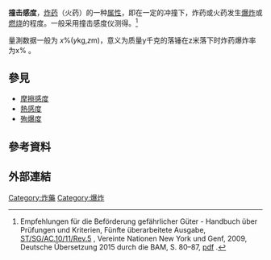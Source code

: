 '''撞击感度'''，[[炸药|炸药]]（火药）的一种[[属性|属性]]，即在一定的冲撞下，炸药或火药发生[[爆炸|爆炸]]或[[燃烧|燃烧]]的程度。一般采用撞击感度仪测得。<ref name="orange book1">Empfehlungen für die Beförderung gefährlicher Güter - Handbuch über Prüfungen und Kriterien, Fünfte überarbeitete Ausgabe, [http://www.unece.org/fileadmin/DAM/trans/danger/publi/manual/Rev5/English/ST-SG-AC10-11-Rev5-EN.pdf ST/SG/AC.10/11/Rev.5] {{Wayback|url=http://www.unece.org/fileadmin/DAM/trans/danger/publi/manual/Rev5/English/ST-SG-AC10-11-Rev5-EN.pdf |date=20170812062737 }}, Vereinte Nationen New York und Genf, 2009, Deutsche Übersetzung 2015 durch die BAM, S. 80–87, [https://www.bam.de/_SharedDocs/DE/Downloads/befoerderung-gefaehrlicher-gueter.pdf?__blob=publicationFile&v=5 pdf] {{Wayback|url=https://www.bam.de/_SharedDocs/DE/Downloads/befoerderung-gefaehrlicher-gueter.pdf?__blob=publicationFile&v=5 |date=20170812062737 }}.</ref>

量測数据一般为 ''x''%(''y''kg,''z''m)，意义为质量y千克的落锤在z米落下时炸药爆炸率为x% 。

== 參見 ==
*[[摩擦感度|摩擦感度]] 
*[[熱感度|熱感度]] 
*[[殉爆度|殉爆度]]
== 參考資料 ==
{{reflist}}

== 外部連結 == 
[[Category:炸藥|Category:炸藥]]
[[Category:爆炸|Category:爆炸]]